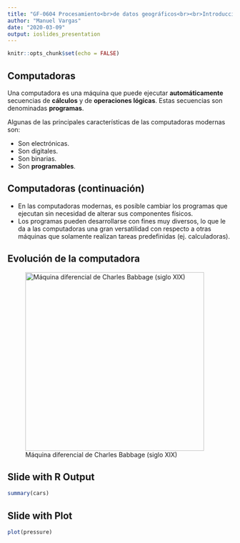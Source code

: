 ```yaml
---
title: "GF-0604 Procesamiento<br>de datos geográficos<br><br>Introducción"
author: "Manuel Vargas"
date: "2020-03-09"
output: ioslides_presentation
---
```


```r
knitr::opts_chunk$set(echo = FALSE)
```

## Computadoras

Una computadora es una máquina que puede ejecutar **automáticamente** secuencias de **cálculos** y de **operaciones lógicas**. Estas secuencias son denominadas **programas**.

Algunas de las principales características de las computadoras modernas son:

- Son electrónicas.
- Son digitales.
- Son binarias.
- Son **programables**.

## Computadoras (continuación)

- En las computadoras modernas, es posible cambiar los programas que ejecutan sin necesidad de alterar sus componentes físicos.
- Los programas pueden desarrollarse con fines muy diversos, lo que le da a las computadoras una gran versatilidad con respecto a otras máquinas que solamente realizan tareas predefinidas (ej. calculadoras).

## Evolución de la computadora {.flexbox .vcenter}

![Máquina diferencial de Charles Babbage (siglo XIX)](img/BabbageDifferenceEngine.jpg){width=400px}

## Slide with R Output

```r
summary(cars)
```

## Slide with Plot

```r
plot(pressure)
```

